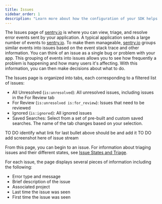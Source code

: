 ```yaml
---
title: Issues
sidebar_order: 1
description: "Learn more about how the configuration of your SDK helps you resolve issues quickly in [sentry.io](https://sentry.io)."
---
```


The Issues page of [sentry.io](https://sentry.io) is where you can view, triage, and resolve error events sent by your application. A typical application sends a large number of events to [sentry.io](https://sentry.io). To make them manageable, [sentry.io](https://sentry.io) groups similar events into issues based on the event stack trace and other information. You can think of an issue as a single bug or problem with your app. This grouping of events into issues allows you to see how frequently a problem is happening and how many users it's affecting. With this information, you can then make decisions about what to do.

The Issues page is organized into tabs, each corresponding to a filtered list of issues:

- All Unresolved (`is:unresolved`): All unresolved issues, including issues in the For Review tab
- For Review (`is:unresolved is:for_review`): Issues that need to be reviewed
- Ignored (`is:ignored`): All ignored issues
- Saved Searches: Select from a set of pre-built and custom saved searches. The name of the tab changes based on your selection.

TO DO identify what link for last bullet above should be and add it
TO DO add screenshot here of issue stream

From this page, you can begin to an issue. For information about triaging issues and their different states, see [Issue States and Triage](/product/error-monitoring/states-triage/).

For each issue, the page displays several pieces of information including the following:

- Error type and message
- Brief description of the issue
- Associated project
- Last time the issue was seen
- First time the issue was seen


<PageGrid />
